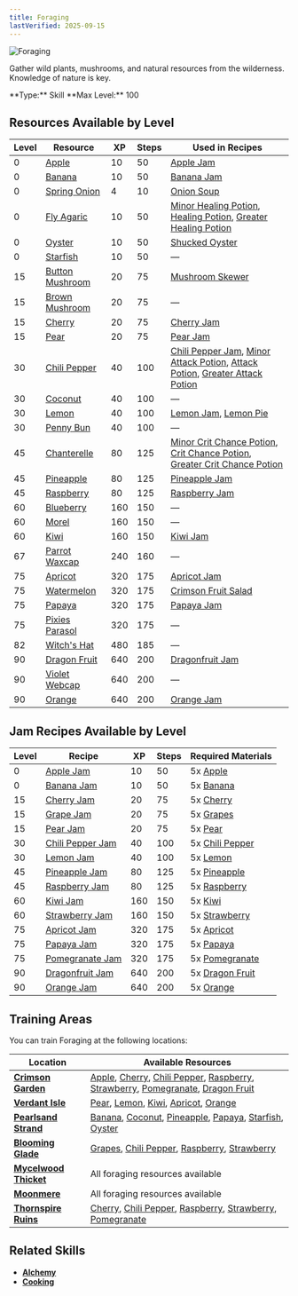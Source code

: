 ```yaml
---
title: Foraging
lastVerified: 2025-09-15
---
```


<div className="flex items-start gap-6 mb-8">
  <div className="flex-shrink-0">
    <img src="/assets/icons/foraging.png" alt="Foraging" className="w-24 h-24 border rounded-lg" />
  </div>
  <div className="flex-1">
    <div className="space-y-2">
      <p className="text-lg text-muted-foreground">Gather wild plants, mushrooms, and natural resources from the wilderness. Knowledge of nature is key.</p>
      <div className="flex flex-wrap gap-4 text-sm">
        <span className="px-2 py-1 bg-green-100 dark:bg-green-900 rounded-md">
          **Type:** Skill
        </span>
        <span className="px-2 py-1 bg-purple-100 dark:bg-purple-900 rounded-md">
          **Max Level:** 100
        </span>
      </div>
    </div>
  </div>
</div>

## Resources Available by Level

| Level | Resource                                                     | XP  | Steps | Used in Recipes |
| ----- | ------------------------------------------------------------ | --- | ----- | --------------- |
| 0     | [Apple](/docs/resources/individual/apple)                   | 10  | 50    | [Apple Jam](/docs/items/individual/apple_jam) |
| 0     | [Banana](/docs/resources/individual/banana)                 | 10  | 50    | [Banana Jam](/docs/items/individual/banana_jam) |
| 0     | [Spring Onion](/docs/resources/individual/spring_onion)     | 4   | 10    | [Onion Soup](/docs/items/individual/onion_soup) |
| 0     | [Fly Agaric](/docs/resources/individual/fly_agaric)         | 10  | 50    | [Minor Healing Potion](/docs/items/individual/minor_healing_potion), [Healing Potion](/docs/items/individual/healingpotion), [Greater Healing Potion](/docs/items/individual/greater_healing_potion) |
| 0     | [Oyster](/docs/resources/individual/oyster)                 | 10  | 50    | [Shucked Oyster](/docs/items/individual/shucked_oyster) |
| 0     | [Starfish](/docs/resources/individual/starfish)             | 10  | 50    | — |
| 15    | [Button Mushroom](/docs/resources/individual/button_mushroom) | 20  | 75    | [Mushroom Skewer](/docs/items/individual/mushroom_skewer) |
| 15    | [Brown Mushroom](/docs/resources/individual/brown_mushroom) | 20  | 75    | — |
| 15    | [Cherry](/docs/resources/individual/cherry)                 | 20  | 75    | [Cherry Jam](/docs/items/individual/cherry_jam) |
| 15    | [Pear](/docs/resources/individual/pear)                     | 20  | 75    | [Pear Jam](/docs/items/individual/pear_jam) |
| 30    | [Chili Pepper](/docs/resources/individual/chili_pepper)     | 40  | 100   | [Chili Pepper Jam](/docs/items/individual/chili_pepper_jam), [Minor Attack Potion](/docs/items/individual/minor_attack_potion), [Attack Potion](/docs/items/individual/attackpotion), [Greater Attack Potion](/docs/items/individual/greater_attack_potion) |
| 30    | [Coconut](/docs/resources/individual/coconut)               | 40  | 100   | — |
| 30    | [Lemon](/docs/resources/individual/lemon)                   | 40  | 100   | [Lemon Jam](/docs/items/individual/lemon_jam), [Lemon Pie](/docs/items/individual/lemon_pie) |
| 30    | [Penny Bun](/docs/resources/individual/penny_bun)           | 40  | 100   | — |
| 45    | [Chanterelle](/docs/resources/individual/chanterelle)       | 80  | 125   | [Minor Crit Chance Potion](/docs/items/individual/minor_crit_chance_potion), [Crit Chance Potion](/docs/items/individual/crit_chance_potion), [Greater Crit Chance Potion](/docs/items/individual/greater_crit_chance_potion) |
| 45    | [Pineapple](/docs/resources/individual/pineapple)           | 80  | 125   | [Pineapple Jam](/docs/items/individual/pineapple_jam) |
| 45    | [Raspberry](/docs/resources/individual/raspberry)           | 80  | 125   | [Raspberry Jam](/docs/items/individual/raspberry_jam) |
| 60    | [Blueberry](/docs/resources/individual/blueberry)           | 160 | 150   | — |
| 60    | [Morel](/docs/resources/individual/morel)                   | 160 | 150   | — |
| 60    | [Kiwi](/docs/resources/individual/kiwi)                     | 160 | 150   | [Kiwi Jam](/docs/items/individual/kiwi_jam) |
| 67    | [Parrot Waxcap](/docs/resources/individual/parrot_waxcap)   | 240 | 160   | — |
| 75    | [Apricot](/docs/resources/individual/apricot)               | 320 | 175   | [Apricot Jam](/docs/items/individual/apricot_jam) |
| 75    | [Watermelon](/docs/resources/individual/watermelon)         | 320 | 175   | [Crimson Fruit Salad](/docs/items/individual/crimson_fruit_salad) |
| 75    | [Papaya](/docs/resources/individual/papaya)                 | 320 | 175   | [Papaya Jam](/docs/items/individual/papaya_jam) |
| 75    | [Pixies Parasol](/docs/resources/individual/pixies_parasol) | 320 | 175   | — |
| 82    | [Witch's Hat](/docs/resources/individual/witchs_hat)        | 480 | 185   | — |
| 90    | [Dragon Fruit](/docs/resources/individual/dragon_fruit)    | 640 | 200   | [Dragonfruit Jam](/docs/items/individual/dragonfruit_jam) |
| 90    | [Violet Webcap](/docs/resources/individual/violet_webcap)   | 640 | 200   | — |
| 90    | [Orange](/docs/resources/individual/orange)                 | 640 | 200   | [Orange Jam](/docs/items/individual/orange_jam) |

## Jam Recipes Available by Level

| Level | Recipe                                                       | XP  | Steps | Required Materials |
| ----- | ------------------------------------------------------------ | --- | ----- | ------------------ |
| 0     | [Apple Jam](/docs/items/individual/apple_jam)               | 10  | 50    | 5x [Apple](/docs/resources/individual/apple) |
| 0     | [Banana Jam](/docs/items/individual/banana_jam)             | 10  | 50    | 5x [Banana](/docs/resources/individual/banana) |
| 15    | [Cherry Jam](/docs/items/individual/cherry_jam)             | 20  | 75    | 5x [Cherry](/docs/resources/individual/cherry) |
| 15    | [Grape Jam](/docs/items/individual/grape_jam)               | 20  | 75    | 5x [Grapes](/docs/resources/individual/grapes) |
| 15    | [Pear Jam](/docs/items/individual/pear_jam)                 | 20  | 75    | 5x [Pear](/docs/resources/individual/pear) |
| 30    | [Chili Pepper Jam](/docs/items/individual/chili_pepper_jam) | 40  | 100   | 5x [Chili Pepper](/docs/resources/individual/chili_pepper) |
| 30    | [Lemon Jam](/docs/items/individual/lemon_jam)               | 40  | 100   | 5x [Lemon](/docs/resources/individual/lemon) |
| 45    | [Pineapple Jam](/docs/items/individual/pineapple_jam)       | 80  | 125   | 5x [Pineapple](/docs/resources/individual/pineapple) |
| 45    | [Raspberry Jam](/docs/items/individual/raspberry_jam)       | 80  | 125   | 5x [Raspberry](/docs/resources/individual/raspberry) |
| 60    | [Kiwi Jam](/docs/items/individual/kiwi_jam)                 | 160 | 150   | 5x [Kiwi](/docs/resources/individual/kiwi) |
| 60    | [Strawberry Jam](/docs/items/individual/strawberry_jam)     | 160 | 150   | 5x [Strawberry](/docs/resources/individual/strawberry) |
| 75    | [Apricot Jam](/docs/items/individual/apricot_jam)           | 320 | 175   | 5x [Apricot](/docs/resources/individual/apricot) |
| 75    | [Papaya Jam](/docs/items/individual/papaya_jam)             | 320 | 175   | 5x [Papaya](/docs/resources/individual/papaya) |
| 75    | [Pomegranate Jam](/docs/items/individual/pomegranate_jam)   | 320 | 175   | 5x [Pomegranate](/docs/resources/individual/pomegranate) |
| 90    | [Dragonfruit Jam](/docs/items/individual/dragonfruit_jam)   | 640 | 200   | 5x [Dragon Fruit](/docs/resources/individual/dragon_fruit) |
| 90    | [Orange Jam](/docs/items/individual/orange_jam)             | 640 | 200   | 5x [Orange](/docs/resources/individual/orange) |

## Training Areas

You can train Foraging at the following locations:

| Location                                                        | Available Resources                                                                                                                                                                                                                                                                                                                                                     |
| --------------------------------------------------------------- | ----------------------------------------------------------------------------------------------------------------------------------------------------------------------------------------------------------------------------------------------------------------------------------------------------------------------------------------------------------------------- |
| **[Crimson Garden](/docs/map/individual/crimson_garden)**       | [Apple](/docs/resources/individual/apple), [Cherry](/docs/resources/individual/cherry), [Chili Pepper](/docs/resources/individual/chili_pepper), [Raspberry](/docs/resources/individual/raspberry), [Strawberry](/docs/resources/individual/strawberry), [Pomegranate](/docs/resources/individual/pomegranate), [Dragon Fruit](/docs/resources/individual/dragon_fruit) |
| **[Verdant Isle](/docs/map/individual/verdant_isle)**           | [Pear](/docs/resources/individual/pear), [Lemon](/docs/resources/individual/lemon), [Kiwi](/docs/resources/individual/kiwi), [Apricot](/docs/resources/individual/apricot), [Orange](/docs/resources/individual/orange)                                                                                                                                                 |
| **[Pearlsand Strand](/docs/map/individual/pearlsand_strand)**   | [Banana](/docs/resources/individual/banana), [Coconut](/docs/resources/individual/coconut), [Pineapple](/docs/resources/individual/pineapple), [Papaya](/docs/resources/individual/papaya), [Starfish](/docs/resources/individual/starfish), [Oyster](/docs/resources/individual/oyster)                                                                                |
| **[Blooming Glade](/docs/map/individual/blooming_glade)**       | [Grapes](/docs/resources/individual/grapes), [Chili Pepper](/docs/resources/individual/chili_pepper), [Raspberry](/docs/resources/individual/raspberry), [Strawberry](/docs/resources/individual/strawberry)                                                                                                                                                            |
| **[Mycelwood Thicket](/docs/map/individual/mycelwood_thicket)** | All foraging resources available                                                                                                                                                                                                                                                                                                                                        |
| **[Moonmere](/docs/map/individual/moonmere)**                   | All foraging resources available                                                                                                                                                                                                                                                                                                                                        |
| **[Thornspire Ruins](/docs/map/individual/thornspire_ruins)**   | [Cherry](/docs/resources/individual/cherry), [Chili Pepper](/docs/resources/individual/chili_pepper), [Raspberry](/docs/resources/individual/raspberry), [Strawberry](/docs/resources/individual/strawberry), [Pomegranate](/docs/resources/individual/pomegranate)                                                                                                     |

## Related Skills

- **[Alchemy](/docs/skills/individual/alchemy)**
- **[Cooking](/docs/skills/individual/cooking)**

